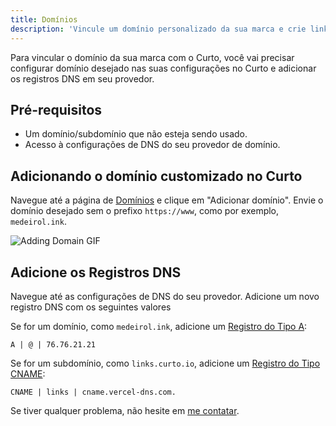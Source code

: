 ```yaml
---
title: Domínios
description: 'Vincule um domínio personalizado da sua marca e crie links curtos com a cara do seu negócio! Amplie a presença da sua marca com o Curto!'
---
```


Para vincular o domínio da sua marca com o Curto, você vai precisar configurar domínio desejado nas suas configurações no Curto e adicionar os registros DNS em seu provedor.

## Pré-requisitos

- Um domínio/subdomínio que não esteja sendo usado.
- Acesso à configurações de DNS do seu provedor de domínio.

## Adicionando o domínio customizado no Curto

Navegue até a página de [Domínios](https://curto.io/domains) e clique em "Adicionar domínio". Envie o domínio desejado sem o prefixo `https://www`, como por exemplo, `medeirol.ink`. 

![Adding Domain GIF](/images/domains.gif)

## Adicione os Registros DNS

Navegue até as configurações de DNS do seu provedor. Adicione um novo registro DNS com os seguintes valores

Se for um domínio, como `medeirol.ink`, adicione um [Registro do Tipo A](https://www.cloudflare.com/pt-br/learning/dns/dns-records/dns-a-record):

```
A | @ | 76.76.21.21
```

Se for um subdomínio, como `links.curto.io`, adicione um [Registro do Tipo CNAME](https://www.cloudflare.com/pt-br/learning/dns/dns-records/dns-cname-record):

```
CNAME | links | cname.vercel-dns.com.
```

Se tiver qualquer problema, não hesite em [me contatar](mailto:vitor@curto.io).